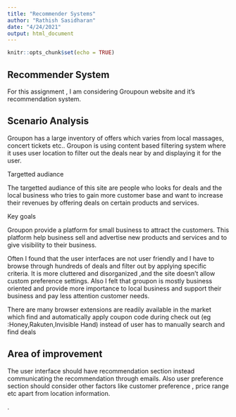```yaml
---
title: "Recommender Systems"
author: "Rathish Sasidharan"
date: "4/24/2021"
output: html_document
---
```


```r
knitr::opts_chunk$set(echo = TRUE)
```

## Recommender System

For this assignment , I am considering Groupoun website and it's recommendation system.


## Scenario Analysis

Groupon has a large inventory of offers which varies from local massages, concert tickets etc.. 
Groupon is using content based filtering system where it uses user location to filter out the deals near by and displaying it for the user.

Targetted audiance

The targetted audiance of this site are people who looks for deals and the local business who tries to gain more customer base and want to increase their revenues by offering deals on certain products and services.

Key goals

Groupon provide a platform for small business to attract the customers. 
This platform help business sell and advertise new products and services and to give visibility to their business.

Often I found that the user interfaces are not user friendly and I have to browse through hundreds of deals and
filter out by applying specific criteria. 
It is more cluttered and disorganized ,and the site doesn't allow custom preference settings.
Also I felt that groupon is mostly business oriented and provide more importance to local business and support
their business and pay less attention customer needs.

There are many browser extensions are readily available in the market which find and automatically apply coupon code
during check out (eg :Honey,Rakuten,Invisible Hand)  instead of user has to manually search and find deals

## Area  of improvement

The user interface should have recommendation section instead communicating the recommendation through emails. 
Also user preference section should consider other factors like customer preference , price range etc apart from location information.


.
